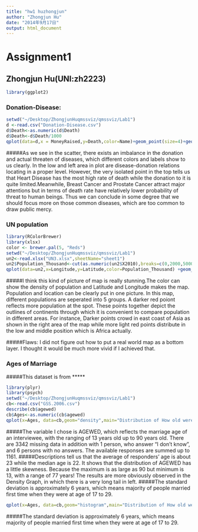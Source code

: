 ```yaml
---
title: "hw1 huzhongjun"
author: "Zhongjun Hu"
date: "2014年9月17日"
output: html_document
---
```

# Assignment1 
## Zhongjun Hu(UNI:zh2223)
```r
library(ggplot2)
```
### Donation-Disease:
```r
setwd("~/Desktop/ZhongjunHuqmssviz/qmssviz/Lab1")
d <-read.csv("Donation-Disease.csv")
d$Death<-as.numeric(d$Death)
d$Death<-d$Death/1000
qplot(data=d,x = MoneyRaised,y=Death,color=Name)+geom_point(size=4)+geom_text(aes(label=Name),vjust=-0.7,hjust=0.3,size=4)
```
#####As we see in the scatter, there exists an imbalance in the donation and actual threaten of diseases, which different colors and labels show to us clearly. In the low and left area in plot are disease-donation relations locating in a proper level. However, the very isolated point in the top tells us that Heart Disease has the most high rate of death while the donation to it is quite limited.Meanwhile, Breast Cancer and Prostate Cancer attract major attentions but in terms of death rate have relatively lower probability of threat to human beings. Thus we can conclude in some degree that we should focus more on those common diseases, which are too common to draw public mercy. 

### UN population
```r
library(RColorBrewer)
library(xlsx)
color <- brewer.pal(5, "Reds")
setwd("~/Desktop/ZhongjunHuqmssviz/qmssviz/Lab1")
un2<-read.xlsx("UN3.xlsx",sheetName="sheet1")
un2$Population_Thousand<-cut(as.numeric(un2$X2010),breaks=c(0,2000,5000,10000,20000,Inf),labels=c("<2000","2000~5000","5000~10000","10000~15000",">15000"))
qplot(data=un2,x=Longitude,y=Latitude,color=Population_Thousand) +geom_point(size=4) +scale_color_manual(values=color)

```
#####I think this kind of picture of map is really stunning.The color can show the density of population and Latitude and Longitude makes the map. Population and location can be clearly put in one picture. In this map, different populations are seperated into 5 groups. A darker red poiont reflects more population at the spot. These points together depict the outlines of continents through which it is convenient to compare population in different areas. For instance, Darker points crowd in east coast of Asia as shown in the right area of the map while more light red points distribute in the low and middle position which is Africa actually.

#####Flaws: I did not figure out how to put a real world map as a bottom layer. I thought it would be much more vivid if I achieved that.

### Ages of Marriage
#####This dataset is from *****
```r
library(plyr)
library(psych)
setwd("~/Desktop/ZhongjunHuqmssviz/qmssviz/Lab1")
cb<-read.csv("GSS.2006.csv")
describe(cb$agewed)
cb$Ages<-as.numeric(cb$agewed)
qplot(x=Ages, data=cb,geom="density",main="Distribution of How old were you when first married")
```
#####The variable I chose is AGEWED, which reflects the marriage age of an interviewee, with the ranging of 13 years old up to 90 years old. There are 3342 missing data in addition with 1 person, who answer “I don't know”, and 6 persons with no answers. The available responses are summed up to 1161. 
#####Descriptions tell us that the average of responders’ age is about 23 while the median age is 22. It shows that the distribution of AGEWED has a little skewness. Because the maximum is as large as 90 but minimum is 13, with a range of 77 years! The results are more obviously observed in the Density Graph, in which there is a very long tail in left.
#####The standard deviation is approximately 6 years, which means majority of people married first time when they were at age of 17 to 29. 
```r
qplot(x=Ages, data=cb,geom="histogram",main="Distribution of How old were you when first married")
```
#####The standard deviation is approximately 6 years, which means majority of people married first time when they were at age of 17 to 29. 